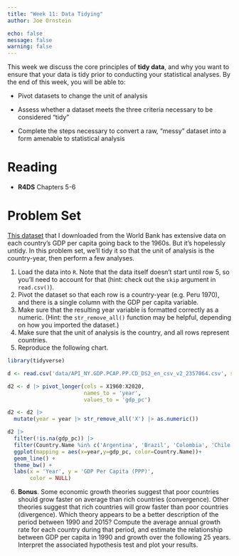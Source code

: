 ```yaml
---
title: "Week 11: Data Tidying"
author: Joe Ornstein

echo: false
message: false
warning: false
---
```


This week we discuss the core principles of **tidy data**, and why you want to ensure that your data is tidy prior to conducting your statistical analyses. By the end of this week, you will be able to:

-   Pivot datasets to change the unit of analysis

-   Assess whether a dataset meets the three criteria necessary to be considered "tidy"

-   Complete the steps necessary to convert a raw, "messy" dataset into a form amenable to statistical analysis

# Reading

-   **R4DS** Chapters 5-6

# Problem Set

[This dataset](API_NY.GDP.PCAP.PP.CD_DS2_en_csv_v2_2357064.csv) that I downloaded from the World Bank has extensive data on each country's GDP per capita going back to the 1960s. But it's hopelessly untidy. In this problem set, we'll tidy it so that the unit of analysis is the country-year, then perform a few analyses.

1.  Load the data into `R`. Note that the data itself doesn't start until row 5, so you'll need to account for that (hint: check out the `skip` argument in `read.csv()`).
2.  Pivot the dataset so that each row is a country-year (e.g. Peru 1970), and there is a single column with the GDP per capita variable.
3.  Make sure that the resulting year variable is formatted correctly as a numeric. (Hint: the `str_remove_all()` function may be helpful, depending on how you imported the dataset.)
4.  Make sure that the unit of analysis is the country, and all rows represent countries.
5.  Reproduce the following chart.

```r
library(tidyverse)

d <- read.csv('data/API_NY.GDP.PCAP.PP.CD_DS2_en_csv_v2_2357064.csv', skip = 4)

d2 <- d |> pivot_longer(cols = X1960:X2020,
                        names_to = 'year',
                        values_to = 'gdp_pc')

d2 <- d2 |> 
  mutate(year = year |> str_remove_all('X') |> as.numeric())

d2 |> 
  filter(!is.na(gdp_pc)) |> 
  filter(Country.Name %in% c('Argentina', 'Brazil', 'Colombia', 'Chile')) |> 
  ggplot(mapping = aes(x=year,y=gdp_pc, color=Country.Name))+
  geom_line() +
  theme_bw() +
  labs(x = 'Year', y = 'GDP Per Capita (PPP)',
       color = NULL)
```

6.  **Bonus**. Some economic growth theories suggest that poor countries should grow faster on average than rich countries (convergence). Other theories suggest that rich countries will grow faster than poor countries (divergence). Which theory appears to be a better description of the period between 1990 and 2015? Compute the average annual growth rate for each country during that period, and estimate the relationship between GDP per capita in 1990 and growth over the following 25 years. Interpret the associated hypothesis test and plot your results.
